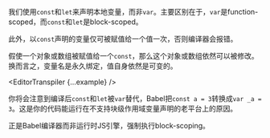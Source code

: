 
我们使用`const`和`let`来声明本地变量，而非`var`。主要区别在于，`var`是function-scoped，而`const`和`let`是block-scoped。

此外，以`const`声明的变量仅可被赋值给一个值一次，否则编译器会报错。

假使一个对象或数组被赋值给一个`const`，那么这个对象或数组依然可以被修改。换而言之，变量名是永久绑定，值自身依然是可变的。

<EditorTranspiler {...example} />

你将会注意到编译后`const`和`let`被`var`替代，Babel把`const a = 3`转换成`var _a = 3`。这是你的代码能运行在不支持块级作用域变量声明的老平台上的原因。

正是Babel编译器而非运行时JS引擎，强制执行block-scoping。
